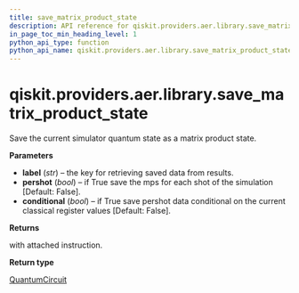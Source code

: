 ```yaml
---
title: save_matrix_product_state
description: API reference for qiskit.providers.aer.library.save_matrix_product_state
in_page_toc_min_heading_level: 1
python_api_type: function
python_api_name: qiskit.providers.aer.library.save_matrix_product_state
---
```


# qiskit.providers.aer.library.save\_matrix\_product\_state

<Function id="qiskit.providers.aer.library.save_matrix_product_state" github="https://github.com/qiskit/qiskit-aer/tree/stable/0.9/qiskit/providers/aer/library/save_instructions/save_matrix_product_state.py" signature="save_matrix_product_state(self, label='matrix_product_state', pershot=False, conditional=False)">
  Save the current simulator quantum state as a matrix product state.

  **Parameters**

  *   **label** (*str*) – the key for retrieving saved data from results.
  *   **pershot** (*bool*) – if True save the mps for each shot of the simulation \[Default: False].
  *   **conditional** (*bool*) – if True save pershot data conditional on the current classical register values \[Default: False].

  **Returns**

  with attached instruction.

  **Return type**

  [QuantumCircuit](qiskit.circuit.QuantumCircuit "qiskit.circuit.QuantumCircuit")
</Function>

